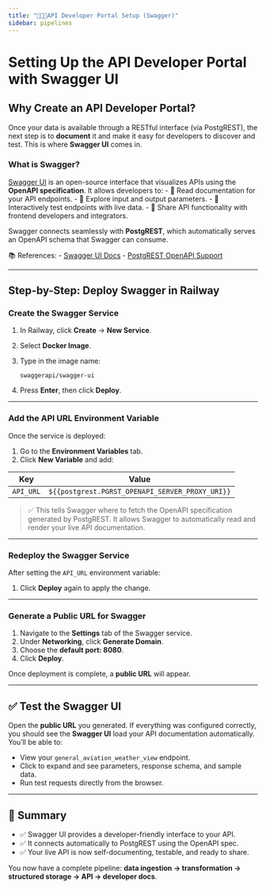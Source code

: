 ```yaml
---
title: "👨🏾‍💻API Developer Portal Setup (Swagger)"
sidebar: pipelines
---
```


# Setting Up the API Developer Portal with Swagger UI

## Why Create an API Developer Portal?

Once your data is available through a RESTful interface (via PostgREST), the next step is to **document** it and make it easy for developers to discover and test. This is where **Swagger UI** comes in.

### What is Swagger?

[Swagger UI](https://swagger.io/tools/swagger-ui/) is an open-source interface that visualizes APIs using the **OpenAPI specification**. It allows developers to:
- 📖 Read documentation for your API endpoints.
- 🔎 Explore input and output parameters.
- 🧪 Interactively test endpoints with live data.
- 🤝 Share API functionality with frontend developers and integrators.

Swagger connects seamlessly with **PostgREST**, which automatically serves an OpenAPI schema that Swagger can consume.

📚 References:
- [Swagger UI Docs](https://swagger.io/tools/swagger-ui/)
- [PostgREST OpenAPI Support](https://postgrest.org/en/stable/api.html#openapi)

---

## Step-by-Step: Deploy Swagger in Railway

### Create the Swagger Service

1. In Railway, click **Create** → **New Service**.
2. Select **Docker Image**.
3. Type in the image name:
   ```
   swaggerapi/swagger-ui
   ```
4. Press **Enter**, then click **Deploy**.

---

### Add the API URL Environment Variable

Once the service is deployed:

1. Go to the **Environment Variables** tab.
2. Click **New Variable** and add:

| Key      | Value                                      |
|----------|--------------------------------------------|
| `API_URL`| `${{postgrest.PGRST_OPENAPI_SERVER_PROXY_URI}}` |

> ✅ This tells Swagger where to fetch the OpenAPI specification generated by PostgREST. It allows Swagger to automatically read and render your live API documentation.

---

### Redeploy the Swagger Service

After setting the `API_URL` environment variable:

1. Click **Deploy** again to apply the change.

---

### Generate a Public URL for Swagger

1. Navigate to the **Settings** tab of the Swagger service.
2. Under **Networking**, click **Generate Domain**.
3. Choose the **default port: 8080**.
4. Click **Deploy**.

Once deployment is complete, a **public URL** will appear.

---

## ✅ Test the Swagger UI

Open the **public URL** you generated. If everything was configured correctly, you should see the **Swagger UI** load your API documentation automatically. You’ll be able to:

- View your `general_aviation_weather_view` endpoint.
- Click to expand and see parameters, response schema, and sample data.
- Run test requests directly from the browser.

---

## 🎉 Summary

- ✅ Swagger UI provides a developer-friendly interface to your API.
- ✅ It connects automatically to PostgREST using the OpenAPI spec.
- ✅ Your live API is now self-documenting, testable, and ready to share.

You now have a complete pipeline: **data ingestion → transformation → structured storage → API → developer docs**.
